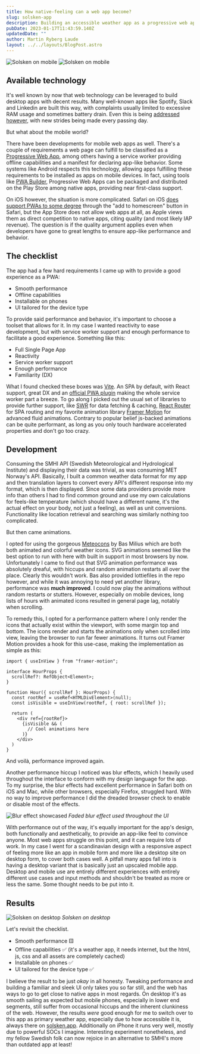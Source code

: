 ```yaml
---
title: How native-feeling can a web app become?
slug: solsken-app
description: Building an accessible weather app as a progressive web app
pubDate: 2023-01-17T11:43:59.140Z
updatedDate: ""
author: Martin Ryberg Laude
layout: ../../layouts/BlogPost.astro
---
```

<div>
<img alt="Solsken on mobile" src="/images/uploads/solsken_screenshot_mobile.webp"/>
<img alt="Solsken on mobile" src="/images/uploads/solsken_screenshot_mobile2.webp"/>
</div>

## Available technology
It's well known by now that web technology can be leveraged to build desktop apps with decent results. Many well-known apps like Spotify, Slack and Linkedin are built this way, with complaints usually limited to excessive RAM usage and sometimes battery drain. Even this is being [addressed however](https://tauri.app), with new strides being made every passing day. 

But what about the mobile world?

There have been developments for mobile web apps as well. There's a couple of requirements a web page can fulfill to be classified as a [Progressive Web App](https://web.dev/progressive-web-apps/), among others having a service worker providing offline capabilities and a manifest for declaring app-like behavior. Some systems like Android respects this technology, allowing apps fulfilling these requirements to be installed as apps on mobile devices. In fact, using tools like [PWA Builder](https://www.pwabuilder.com), Progressive Web Apps can be packaged and distributed on the Play Store among native apps, providing near first-class support.

On iOS however, the situation is more complicated. Safari on iOS [does support PWAs to some degree](https://caniuse.com/?search=PWA) through the "add to homescreen" button in Safari, but the App Store does not allow web apps at all, as Apple views them as direct competition to native apps, citing quality (and most likely IAP revenue). The question is if the quality argument applies even when developers have gone to great lengths to ensure app-like performance and behavior. 

## The checklist
The app had a few hard requirements I came up with to provide a good experience as a PWA:

* Smooth performance
* Offline capabilities
* Installable on phones
* UI tailored for the device type

To provide said performance and behavior, it's important to choose a toolset that allows for it. In my case I wanted reactivity to ease development, but with service worker support and enough performance to facilitate a good experience. Something like this:

* Full Single Page App
* Reactivity
* Service worker support
* Enough performance
* Familiarity (DX)

What I found checked these boxes was [Vite](https://vitejs.dev). An SPA by default, with React support, great DX and an [official PWA plugin](https://vite-pwa-org.netlify.app) making the whole service worker part a breeze. To go along I picked out the usual set of libraries to provide further support, like [SWR](https://swr.vercel.app) for data fetching & caching, [React Router](https://reactrouter.com/en/main) for SPA routing and my favorite animation library [Framer Motion](https://www.framer.com/motion/) for advanced fluid animations. Contrary to popular belief js-backed animations can be quite performant, as long as you only touch hardware accelerated properties and don't go too crazy. 

## Development
Consuming the SMHI API (Swedish Meteorological and Hydrological Institute) and displaying their data was trivial, as was consuming MET Norway's API. Basically, I built a common weather data format for my app and then translation layers to convert every API's different response into my format, which is then displayed. Since some data providers provide more info than others I had to find common ground and use my own calculations for feels-like temperature (which should have a different name, it's the actual effect on your body, not just a feeling), as well as unit conversions. Functionality like location retrieval and searching was similarly nothing too complicated.

But then came animations. 

I opted for using the gorgeous [Meteocons](https://bas.dev/work/meteocons) by Bas Milius which are both both animated and colorful weather icons. SVG animations seemed like the best option to run with here with built in support in most browsers by now. Unfortunately I came to find out that SVG animation performance was absolutely dreaful, with hiccups and random animation restarts all over the place. Clearly this wouldn't work. Bas also provided lottiefiles in the repo however, and while it was annoying to need yet another library, performance was **much improved**. I could now play the animations without random restarts or stutters. However, especially on mobile devices, long lists of hours with animated icons resulted in general page lag, notably when scrolling.

To remedy this, I opted for a performance pattern where I only render the icons that actually exist within the viewport, with some margin top and bottom. The icons render and starts the animations only when scrolled into view, leaving the browser to run far fewer animations. It turns out Framer Motion provides a hook for this use-case, making the implementation as simple as this:

```tsx
import { useInView } from "framer-motion";

interface HourProps {
  scrollRef?: RefObject<Element>;
}

function Hour({ scrollRef }: HourProps) {
  const rootRef = useRef<HTMLDivElement>(null);
  const isVisible = useInView(rootRef, { root: scrollRef });

  return (
    <div ref={rootRef}>
      {isVisible && (
        // Cool animations here
      )}
    </div>
  )
}
```

And voilà, performance improved again.

Another performance hiccup I noticed was blur effects, which I heavily used throughout the interface to conform with my design language for the app. To my surprise, the blur effects had excellent performance in Safari both on iOS and Mac, while other browsers, especially Firefox, struggled hard. With no way to improve performance I did the dreaded browser check to enable or disable most of the effects.

![Blur effect showcased](/images/uploads/solsken_blur.webp)
*Faded blur effect used throughout the UI*

With performance out of the way, it's equally important for the app's design, both functionally and aesthetically, to provide an app-like feel to convince anyone. Most web apps struggle on this point, and it can require lots of work. In my case I went for a scandinavian design with a responsive aspect of feeling more like an app in mobile form and more like a desktop site on desktop form, to cover both cases well. A pitfall many apps fall into is having a desktop variant that is basically just an upscaled mobile app. Desktop and mobile use are entirely different experiences with entirely different use cases and input methods and shouldn't be treated as more or less the same. Some thought needs to be put into it.

## Results
![Solsken on desktop](/images/uploads/solsken_screenshot_desktop.webp)
*Solsken on desktop*

Let's revisit the checklist.

* Smooth performance 🟨
* Offline capabilities ✅ (it's a weather app, it needs internet, but the html, js, css and all assets are completely cached)
* Installable on phones ✅
* UI tailored for the device type ✅

I believe the result to be just _okay_ in all honesty. Tweaking performance and building a familiar and sleek UI only takes you so far still, and the web has ways to go to get close to native apps in most regards. On desktop it's as smooth sailing as expected but mobile phones, especially in lower end segments, still suffer from occasional hiccups and the inherent clunkiness of the web. However, the results _were_ good enough for me to switch over to this app as primary weather app, especially due to how accessible it is, always there on [solsken.app](https://solsken.app). Additionally on iPhone it runs very well, mostly due to powerful SOCs I imagine. Interesting experiment nonetheless, and my fellow Swedish folk can now rejoice in an alternative to SMHI's more than outdated app at least! 







